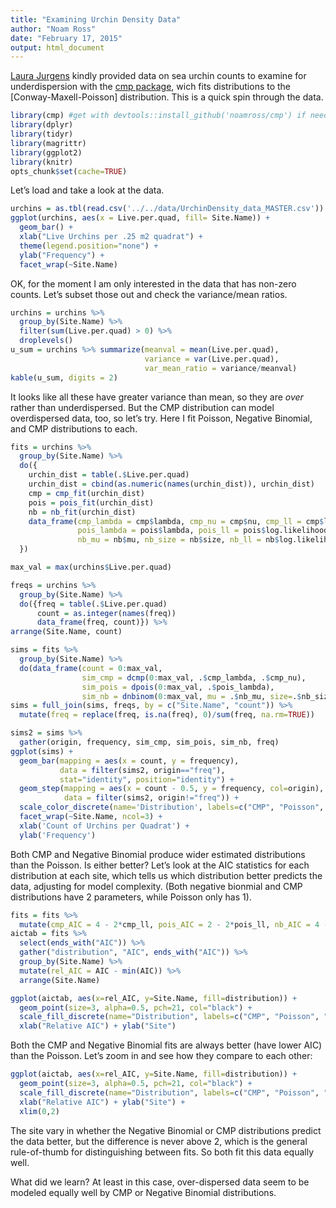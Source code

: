 ```yaml
---
title: "Examining Urchin Density Data"
author: "Noam Ross"
date: "February 17, 2015"
output: html_document
---
```


[Laura Jurgens](http://laurajurgens.com/) kindly provided data on sea urchin
counts to examine for underdispersion with the [cmp package](https://github.com/noamross/cmp),
wich fits distributions to the [Conway-Maxell-Poisson] distribution.  This is
a quick spin through the data.

```r
library(cmp) #get with devtools::install_github('noamross/cmp') if needed
library(dplyr)
library(tidyr)
library(magrittr)
library(ggplot2)
library(knitr)
opts_chunk$set(cache=TRUE)
```

Let's load and take a look at the data.

```r
urchins = as.tbl(read.csv('../../data/UrchinDensity_data_MASTER.csv'))
ggplot(urchins, aes(x = Live.per.quad, fill= Site.Name)) +
  geom_bar() +
  xlab("Live Urchins per .25 m2 quadrat") +
  theme(legend.position="none") +
  ylab("Frequency") +
  facet_wrap(~Site.Name)
```

OK, for the moment I am only interested in the data that has non-zero counts.
Let's subset those out and check the variance/mean ratios.

```r
urchins = urchins %>%
  group_by(Site.Name) %>%
  filter(sum(Live.per.quad) > 0) %>%
  droplevels()
u_sum = urchins %>% summarize(meanval = mean(Live.per.quad),
                              variance = var(Live.per.quad),
                              var_mean_ratio = variance/meanval)
kable(u_sum, digits = 2)
```

It looks like all these have greater variance than mean, so they are *over*
rather than underdispersed.  But the CMP distribution can model overdispersed
data, too, so let's try.  Here I fit Poisson, Negative Binomial, and CMP distributions
to each. 

```r
fits = urchins %>%
  group_by(Site.Name) %>%
  do({
    urchin_dist = table(.$Live.per.quad)
    urchin_dist = cbind(as.numeric(names(urchin_dist)), urchin_dist)
    cmp = cmp_fit(urchin_dist)
    pois = pois_fit(urchin_dist)
    nb = nb_fit(urchin_dist)
    data_frame(cmp_lambda = cmp$lambda, cmp_nu = cmp$nu, cmp_ll = cmp$log.likelihood,
               pois_lambda = pois$lambda, pois_ll = pois$log.likelihood,
               nb_mu = nb$mu, nb_size = nb$size, nb_ll = nb$log.likelihood)
  })

```

```r
max_val = max(urchins$Live.per.quad)

freqs = urchins %>%
  group_by(Site.Name) %>%
  do({freq = table(.$Live.per.quad)
      count = as.integer(names(freq))
      data_frame(freq, count)}) %>%
arrange(Site.Name, count)

sims = fits %>%
  group_by(Site.Name) %>%
  do(data_frame(count = 0:max_val,
                sim_cmp = dcmp(0:max_val, .$cmp_lambda, .$cmp_nu),
                sim_pois = dpois(0:max_val, .$pois_lambda),
                sim_nb = dnbinom(0:max_val, mu = .$nb_mu, size=.$nb_size)))
sims = full_join(sims, freqs, by = c("Site.Name", "count")) %>%
  mutate(freq = replace(freq, is.na(freq), 0)/sum(freq, na.rm=TRUE))

sims2 = sims %>%
  gather(origin, frequency, sim_cmp, sim_pois, sim_nb, freq)
ggplot(sims) +
  geom_bar(mapping = aes(x = count, y = frequency),
           data = filter(sims2, origin=="freq"),
           stat="identity", position="identity") +
  geom_step(mapping = aes(x = count - 0.5, y = frequency, col=origin),
            data = filter(sims2, origin!="freq")) + 
  scale_color_discrete(name='Distribution', labels=c("CMP", "Poisson", "Negative Bionomial")) +
  facet_wrap(~Site.Name, ncol=3) +
  xlab('Count of Urchins per Quadrat') +
  ylab('Frequency')
```

Both CMP and Negative Binomial produce wider estimated distributions than the Poisson.
Is either better?  Let's look at the AIC statistics for each distribution at each site,
which tells us which distribution better predicts the data, adjusting for model complexity.
(Both negative bionmial and CMP distributions have 2 parameters, while Poisson only has 1).

```r
fits = fits %>%
  mutate(cmp_AIC = 4 - 2*cmp_ll, pois_AIC = 2 - 2*pois_ll, nb_AIC = 4 - 2*nb_ll)
aictab = fits %>%
  select(ends_with("AIC")) %>%
  gather("distribution", "AIC", ends_with("AIC")) %>%
  group_by(Site.Name) %>%
  mutate(rel_AIC = AIC - min(AIC)) %>%
  arrange(Site.Name)

ggplot(aictab, aes(x=rel_AIC, y=Site.Name, fill=distribution)) +
  geom_point(size=3, alpha=0.5, pch=21, col="black") +
  scale_fill_discrete(name="Distribution", labels=c("CMP", "Poisson", "Negative Bionomial")) +
  xlab("Relative AIC") + ylab("Site")
```

Both the CMP and Negative Binomial fits are always  better (have lower AIC)
than the Poisson.  Let's zoom in and see how they compare to each other:

```r
ggplot(aictab, aes(x=rel_AIC, y=Site.Name, fill=distribution)) +
  geom_point(size=3, alpha=0.5, pch=21, col="black") +
  scale_fill_discrete(name="Distribution", labels=c("CMP", "Poisson", "Negative Bionomial")) +
  xlab("Relative AIC") + ylab("Site") +
  xlim(0,2)
```

The site vary in whether the Negative Binomial or CMP distributions predict the
data better, but the difference is never above 2, which is the general rule-of-thumb for distinguishing
between fits. So both fit this data equally well.

What did we learn? At least in this case, over-dispersed data seem to be
modeled equally well by CMP or Negative Binomial distributions.  

